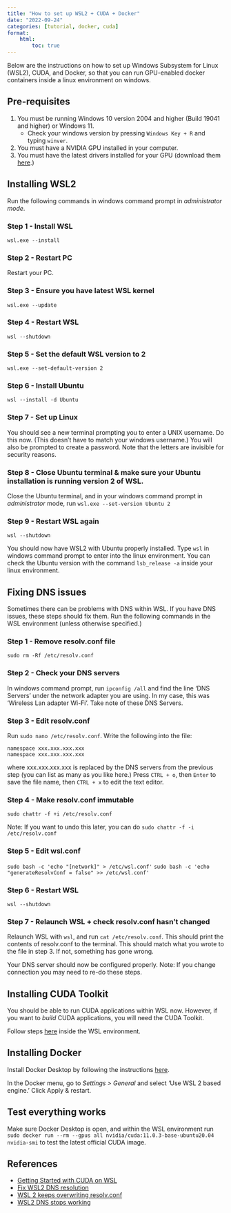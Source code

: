 ```yaml
---
title: "How to set up WSL2 + CUDA + Docker"
date: "2022-09-24"
categories: [tutorial, docker, cuda]
format:
    html:
        toc: true
---
```


Below are the instructions on how to set up Windows Subsystem for Linux (WSL2), 
CUDA, and Docker, so that you can run GPU-enabled docker containers inside a linux environment
on windows.

## Pre-requisites
1. You must be running Windows 10 version 2004 and higher (Build 19041 and higher) or Windows 11.
    - Check your windows version by pressing `Windows Key + R` and typing `winver`.
2. You must have a NVIDIA GPU installed in your computer.
3. You must have the latest drivers installed for your GPU (download them [here](https://www.nvidia.com/Download/index.aspx?lang=en-us).)

## Installing WSL2

Run the following commands in windows command prompt in _administrator mode_.

### Step 1 - Install WSL
`wsl.exe --install`

### Step 2 - Restart PC
Restart your PC.

### Step 3 - Ensure you have latest WSL kernel
`wsl.exe --update`

### Step 4 - Restart WSL
`wsl --shutdown`

### Step 5 - Set the default WSL version to 2 
`wsl.exe --set-default-version 2`

### Step 6 - Install Ubuntu
`wsl --install -d Ubuntu`

### Step 7 - Set up Linux
You should see a new terminal prompting you to enter a UNIX username. Do this now. (This doesn't have to match your windows username.)
You will also be prompted to create a password. Note that the letters are invisible for security reasons.

### Step 8 - Close Ubuntu terminal & make sure your Ubuntu installation is running version 2 of WSL.
Close the Ubuntu terminal, and in your windows command prompt in _administrator_ mode, run `wsl.exe --set-version Ubuntu 2`

### Step 9 - Restart WSL again
`wsl --shutdown`

You should now have WSL2 with Ubuntu properly installed. Type `wsl` in windows command prompt to enter into the linux environment. You can check the Ubuntu version with the command `lsb_release -a` inside your linux environment.

## Fixing DNS issues
Sometimes there can be problems with DNS within WSL. If you have DNS issues, these steps should fix them. 
Run the following commands in the WSL environment (unless otherwise specified.)

### Step 1 - Remove resolv.conf file
`sudo rm -Rf /etc/resolv.conf`

### Step 2 - Check your DNS servers
In windows command prompt, run `ipconfig /all` and find the line 'DNS Servers' under the network adapter you are using. 
In my case, this was 'Wireless Lan adapter Wi-Fi'. Take note of these DNS Servers. 

### Step 3 - Edit resolv.conf
Run `sudo nano /etc/resolv.conf`. Write the following into the file: 
```
namespace xxx.xxx.xxx.xxx
namespace xxx.xxx.xxx.xxx
```
where xxx.xxx.xxx.xxx is replaced by the DNS servers from the previous step (you can list as many as you like here.)
Press `CTRL + o`, then `Enter` to save the file name, then `CTRL + x` to edit the text editor.

### Step 4 - Make resolv.conf immutable
`sudo chattr -f +i /etc/resolv.conf`

Note: If you want to undo this later, you can do `sudo chattr -f -i /etc/resolv.conf`

### Step 5 - Edit wsl.conf
`sudo bash -c 'echo "[network]" > /etc/wsl.conf'`
`sudo bash -c 'echo "generateResolvConf = false" >> /etc/wsl.conf'`

### Step 6 - Restart WSL
`wsl --shutdown`

### Step 7 - Relaunch WSL + check resolv.conf hasn't changed
Relaunch WSL with `wsl`, and run `cat /etc/resolv.conf`. This should print the contents of resolv.conf to the terminal. This should match
what you wrote to the file in step 3. If not, something has gone wrong.

Your DNS server should now be configured properly. Note: If you change connection you may need to re-do these steps.

## Installing CUDA Toolkit
You should be able to run CUDA applications within WSL now. However, if you want to _build_ CUDA applications, you will need the CUDA Toolkit.

Follow steps [here](https://developer.nvidia.com/cuda-downloads?target_os=Linux&target_arch=x86_64&Distribution=WSL-Ubuntu&target_version=2.0&target_type=deb_local)
inside the WSL environment.

## Installing Docker

Install Docker Desktop by following the instructions [here](https://www.docker.com/products/docker-desktop/).

In the Docker menu, go to *Settings > General* and select 'Use WSL 2 based engine.' Click Apply & restart. 

## Test everything works

Make sure Docker Desktop is open, and within the WSL environment run `sudo docker run --rm --gpus all nvidia/cuda:11.0.3-base-ubuntu20.04 nvidia-smi`
to test the latest official CUDA image.

## References
- [Getting Started with CUDA on WSL](https://docs.nvidia.com/cuda/wsl-user-guide/index.html#getting-started-with-cuda-on-wsl)
- [Fix WSL2 DNS resolution](https://gist.github.com/coltenkrauter/608cfe02319ce60facd76373249b8ca6)
- [WSL 2 keeps overwriting resolv.conf](https://github.com/microsoft/WSL/issues/5420#issuecomment-646479747)
- [WSL2 DNS stops working](https://github.com/microsoft/WSL/issues/4285#issuecomment-522201021)